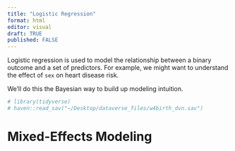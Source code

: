 ```yaml
---
title: "Logistic Regression"
format: html
editor: visual
draft: TRUE
published: FALSE
---
```


Logistic regression is used to model the relationship between a binary outcome and a set of predictors. For example, we might want to understand the effect of `sex` on heart disease risk.

We'll do this the Bayesian way to build up modeling intuition.

```r
# library(tidyverse)
# haven::read_sav("~/Desktop/dataverse_files/w4birth_dvn.sav")
```

# Mixed-Effects Modeling

```r

```
